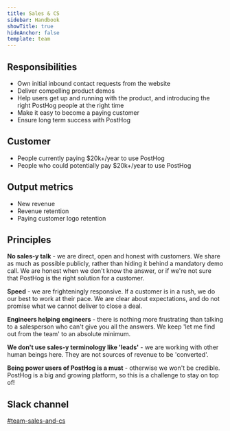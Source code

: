 ```yaml
---
title: Sales & CS
sidebar: Handbook
showTitle: true
hideAnchor: false
template: team
---
```


## Responsibilities

* Own initial inbound contact requests from the website
* Deliver compelling product demos
* Help users get up and running with the product, and introducing the right PostHog people at the right time
* Make it easy to become a paying customer
* Ensure long term success with PostHog

## Customer

- People currently paying $20k+/year to use PostHog
- People who could potentially pay $20k+/year to use PostHog

## Output metrics

* New revenue
* Revenue retention
* Paying customer logo retention

## Principles

**No sales-y talk** - we are direct, open and honest with customers. We share as much as possible publicly, rather than hiding it behind a mandatory demo call. We are honest when we don't know the answer, or if we're not sure that PostHog is the right solution for a customer.

**Speed** - we are frighteningly responsive. If a customer is in a rush, we do our best to work at their pace. We are clear about expectations, and do not promise what we cannot deliver to close a deal.

**Engineers helping engineers** - there is nothing more frustrating than talking to a salesperson who can't give you all the answers. We keep 'let me find out from the team' to an absolute minimum.

**We don't use sales-y terminology like 'leads'** - we are working with other human beings here. They are not sources of revenue to be 'converted'.

**Being power users of PostHog is a must** - otherwise we won't be credible. PostHog is a big and growing platform, so this is a challenge to stay on top of!

## Slack channel

[#team-sales-and-cs](https://posthog.slack.com/archives/C01MGUHFH6G)
